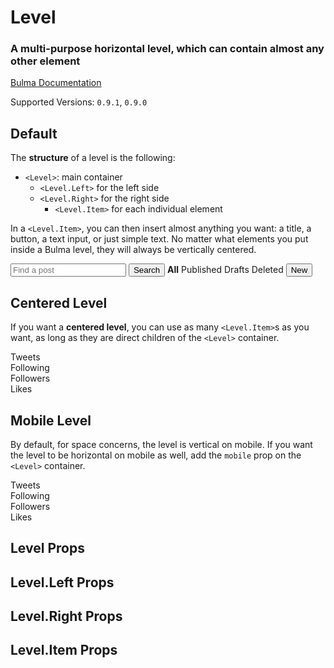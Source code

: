 

<Meta title="Layout/Level" component={Level} />

# Level

### A multi-purpose **horizontal level**, which can contain almost any other element

[Bulma Documentation](https://bulma.io/documentation/layout/level/)

Supported Versions: `0.9.1`, `0.9.0`

## Default

The **structure** of a level is the following:

- `<Level>`: main container
  - `<Level.Left>` for the left side
  - `<Level.Right>` for the right side
    - `<Level.Item>` for each individual element

In a `<Level.Item>`, you can then insert almost anything you want: a title, a button, a text input, or just simple text. No matter what elements you put inside a Bulma level, they will always be vertically centered.

<Canvas>
  <Story name="Default">
    <Level>
      <Level.Left>
        <Level.Item>
          <Title size="5" subtitle>
            <strong>123</strong> posts
          </Title>
        </Level.Item>
        <Level.Item>
          <Field addons>
            <Control>
              <Input placeholder="Find a post" />
            </Control>
            <Control>
              <Button>Search</Button>
            </Control>
          </Field>
        </Level.Item>
      </Level.Left>
      <Level.Right>
        <Level.Item><strong>All</strong></Level.Item>
        <Level.Item><a>Published</a></Level.Item>
        <Level.Item><a>Drafts</a></Level.Item>
        <Level.Item><a>Deleted</a></Level.Item>
        <Level.Item><Button color="success" link>New</Button></Level.Item>
      </Level.Right>
    </Level>
  </Story>
</Canvas>

## Centered Level

If you want a **centered level**, you can use as many `<Level.Item>`s as you want, as long as they are direct children of the `<Level>` container.

<Canvas>
  <Story name="Centered">
    <Level>
      <Level.Item className="has-text-centered">
        <div>
          <Heading>Tweets</Heading>
          <Title>3,456</Title>
        </div>
      </Level.Item>
      <Level.Item className="has-text-centered">
        <div>
          <Heading>Following</Heading>
          <Title>123</Title>
        </div>
      </Level.Item>
      <Level.Item className="has-text-centered">
        <div>
          <Heading>Followers</Heading>
          <Title>456K</Title>
        </div>
      </Level.Item>
      <Level.Item className="has-text-centered">
        <div>
          <Heading>Likes</Heading>
          <Title>789</Title>
        </div>
      </Level.Item>
    </Level>
  </Story>
</Canvas>

## Mobile Level

By default, for space concerns, the level is vertical on mobile. If you want the level to be horizontal on mobile as well, add the `mobile` prop on the `<Level>` container.

<Canvas>
  <Story name="Mobile">
    <Level mobile>
      <Level.Item className="has-text-centered">
        <div>
          <Heading>Tweets</Heading>
          <Title>3,456</Title>
        </div>
      </Level.Item>
      <Level.Item className="has-text-centered">
        <div>
          <Heading>Following</Heading>
          <Title>123</Title>
        </div>
      </Level.Item>
      <Level.Item className="has-text-centered">
        <div>
          <Heading>Followers</Heading>
          <Title>456K</Title>
        </div>
      </Level.Item>
      <Level.Item className="has-text-centered">
        <div>
          <Heading>Likes</Heading>
          <Title>789</Title>
        </div>
      </Level.Item>
    </Level>
  </Story>
</Canvas>

## Level Props

<ArgsTable of={Level} />

## Level.Left Props

<ArgsTable of={Level.Left} />

## Level.Right Props

<ArgsTable of={Level.Right} />

## Level.Item Props

<ArgsTable of={Level.Item} />
